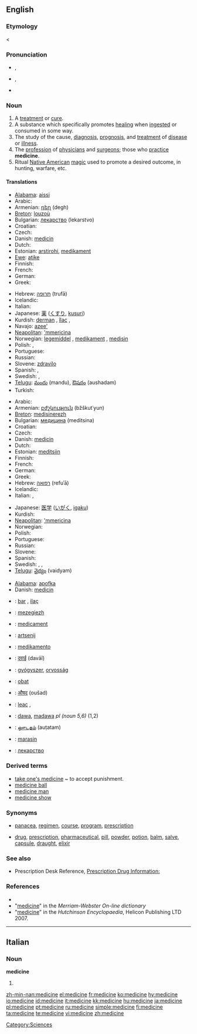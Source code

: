 {{wikipedia}}
==English==

===Etymology===
{{ME.}} {{term|lang=enm|medicin}} < {{L.}} {{term|medicina|medicīna}}

===Pronunciation===
*{{a|US}} {{AHD|ˈme-də-sən}}, {{IPA|/ˈmɛdəsɪn/}}
*{{a|UK}} {{AHD|ˈmed-sən}}, {{IPA|/ˈmɛdsən/}}
*{{audio|en-us-medicine.ogg|Audio (US)}}

===Noun===
{{en-noun}}

# A [[treatment]] or [[cure]].
# A substance which specifically promotes [[healing]] when [[ingest]]ed or consumed in some way.
# The study of the cause, [[diagnosis]], [[prognosis]], and [[treatment]] of [[disease]] or [[illness]].
# The [[profession]] of [[physician]]s and [[surgeon]]s; those who [[practice]] '''medicine'''.
# Ritual [[Native American]] [[magic]] used to promote a desired outcome, in hunting, warfare, etc.

====Translations====
{{trans-top|substance which promotes healing}}
*[[Alabama]]: [[aissi]]
* Arabic: {{t|ar|دواء|m|sc=ARchar}}
*Armenian: [[դեղ]] (degh)
*[[Breton]]: [[louzoù]] {{p}}
*Bulgarian: [[лекарство]] (lekarstvo) {{n}}
* Croatian: {{t+|hr|lijek|m}}
* Czech: {{t+|cs|lék|m}}
*Danish: [[medicin]]
* Dutch: {{t+|nl|medicijn}}
*Estonian: [[arstirohi]], [[medikament]]
*[[Ewe]]: [[atike]] {{n}}
* Finnish: {{t+|fi|lääke}}
*French: {{t+|fr|médicament|m}}
*German: {{t|de|Arznei|f}}
*Greek: {{t|el|φάρμακο|n|tr=fármako|sc=Grek}}
{{trans-mid}}
*Hebrew: [[תרופה]] (trufā) {{f}}
* Icelandic: {{t+|is|lyf|n}}
*Italian: {{t+|it|medicina|f}}
*Japanese: [[薬]] ([[くすり]], [[kusuri]])
*Kurdish: [[derman]] {{m}}, [[îlac]] {{m}}, {{KUchar|[[ده‌رمان]]}}
*Navajo: [[azee']]
*[[Neapolitan]]: [['mmericìna]] {{f}}
*Norwegian: [[legemiddel]] {{n}}, [[medikament]] {{n}}, [[medisin]] {{m}}
*Polish: {{t|pl|lekarstwo|n}}, {{t+|pl|lek|m}}
*Portuguese: {{t|pt|remédio|m}}
*Russian: {{t|ru|лекарство|n|tr=lekárstvo|sc=Cyrl}}
*Slovene: [[zdravilo]] {{n}}
*Spanish: {{t+|es|medicamento|m}}, {{t+|es|medicina|f}}
* Swedish: {{t|sv|läkemedel|n}}, {{t|sv|medicin|c}}
*[[Telugu]]: [[మందు]] (mandu), [[ఔషదం]] (aushadam)
* Turkish: {{t+|tr|ilaç}}
{{trans-bottom}}

{{trans-top|field of study}}
* Arabic: {{t|ar|الطب|m|sc=ARchar}}
*Armenian: [[բժշկություն]] (bžškut῾yun)
*[[Breton]]: [[medisinerezh]] {{m}}
*Bulgarian: [[медицина]] (meditsina) {{f}}
* Croatian: {{t-|hr|medicina|f}}
* Czech: {{t-|cs|lékařství|n}}
*Danish: [[medicin]]
* Dutch: {{t+|nl|geneeskunde}}
*Estonian: [[meditsiin]]
* Finnish: {{t-|fi|lääketiede}}
*French: {{t|fr|médecine|f}}
*German: {{t+|de|Medizin|f}}
* Greek: {{t|el|ιατρική|f|tr=iatriki}}
*Hebrew: [[רפואה]] (refuʾā) {{f}}
* Icelandic: {{t|is|læknisfræði|f}}
* Italian: {{t+|it|medicina|f}}, {{t+|it|clinica|f}}
{{trans-mid}}
*Japanese: [[医学]] ([[いがく]], [[igaku]])
* Kurdish: {{t+|ku|tib|f}}
*[[Neapolitan]]: [['mmericìna]] {{f}}
* Norwegian: {{t|no|medisin|m}}
* Polish: {{t|pl|medycyna|f}}
*Portuguese: {{t+|pt|medicina|f}}
* Russian: {{t|ru|медицина|f|tr=medicína}}
* Slovene: {{t+|sl|medicina|f}}
*Spanish: {{t+|es|medicina|f}}
* Swedish: {{t|sv|medicin|c}}, {{t|sv|läkarvetenskap|c}}, {{t|sv|läkekonst|c}}
*[[Telugu]]: [[వైద్యం]] (vaidyam)
{{trans-bottom}}

{{trans-top|ritual Native American magic}}
*[[Alabama]]: [[apofka]]
*Danish: [[medicin]]
{{trans-bottom}}

{{checktrans-top}}
*{{ttbc|Albanian}}: [[bar]] {{m}}, [[ilaç]] {{m}}
*{{ttbc|Breton}}: [[mezegiezh]] {{f}}
*{{ttbc|Catalan}}: [[medicament]] {{m}}
*{{ttbc|Dutch}}: [[artsenij]]
*{{ttbc|Esperanto}}: [[medikamento]]
*{{ttbc|Hindi}}: [[दवाई]] (davāī)
*{{ttbc|Hungarian}}: [[gyógyszer]], [[orvosság]]
{{checktrans-mid}}
*{{ttbc|Indonesian}}: [[obat]]
*{{ttbc|Marathi}}: [[औषद]] (oušad)
*{{ttbc|Romanian}}: [[leac]] {{m}}, {{f}}
*{{ttbc|Swahili}}: [[dawa]], [[madawa]] ''pl (noun 5,6)'' (1,2)
*{{ttbc|Tamil}}: [[ஔடதம்]] (auṭatam)
*{{ttbc|Tok Pisin}}: [[marasin]]
*{{ttbc|Ukrainian}}: [[лекарство]] {{n}}
{{checktrans-bottom}}

===Derived terms===
* [[take one's medicine]] ~ to accept punishment.
* [[medicine ball]]
* [[medicine man]]
* [[medicine show]]

===Synonyms===
*{{sense|treatment}} [[panacea]], [[regimen]], [[course]], [[program]], [[prescription]]
*{{sense|substance}} [[drug]], [[prescription]], [[pharmaceutical]], [[pill]], [[powder]], [[potion]], [[balm]], [[salve]], [[capsule]], [[draught]], [[elixir]]

===See also===
*Prescription Desk Reference, [http://prescriptiondesk.com Prescription Drug Information:]

===References===
* {{R:Dictionary.com|medicine}}
* "[http://209.161.33.50/dictionary/medicine medicine]" in the ''Merriam-Webster On-line dictionary''
* "[http://www.tiscali.co.uk/reference/dictionaries/english/data/d0082411.html medicine]" in the ''Hutchinson Encyclopaedia'', Helicon Publishing LTD 2007.

----

==Italian==

===Noun===
'''medicine''' {{f}}

# {{plural of|medicina|lang=Italian}}

[[Category:Sciences]]

[[zh-min-nan:medicine]]
[[el:medicine]]
[[fr:medicine]]
[[ko:medicine]]
[[hy:medicine]]
[[io:medicine]]
[[id:medicine]]
[[it:medicine]]
[[kk:medicine]]
[[hu:medicine]]
[[ja:medicine]]
[[pl:medicine]]
[[pt:medicine]]
[[ru:medicine]]
[[simple:medicine]]
[[fi:medicine]]
[[ta:medicine]]
[[te:medicine]]
[[vi:medicine]]
[[zh:medicine]]